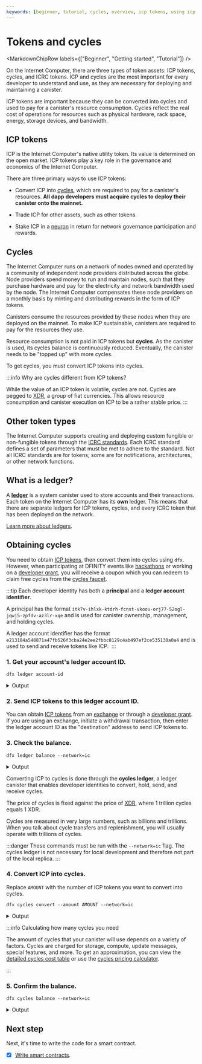 ```yaml
---
keywords: [beginner, tutorial, cycles, overview, icp tokens, using icp tokens, using cycles, getting cycles, how to get cycles, free cycles, local development with cycles, converting icp to cycles, convert icp, convert cycles]
---
```



# Tokens and cycles

<MarkdownChipRow labels={["Beginner", "Getting started", "Tutorial"]} />



On the Internet Computer, there are three types of token assets: ICP tokens, cycles, and ICRC tokens. ICP and cycles are the most important for every developer to understand and use, as they are necessary for deploying and maintaining a canister.

ICP tokens are important because they can be converted into cycles and used to pay for a canister's resource consumption. Cycles reflect the real cost of operations for resources such as physical hardware, rack space, energy, storage devices, and bandwidth.

## ICP tokens

ICP is the Internet Computer's native utility token. Its value is determined on the open market. ICP tokens play a key role in the governance and economics of the Internet Computer.

There are three primary ways to use ICP tokens:

- Convert ICP into [cycles](#cycles), which are required to pay for a <GlossaryTooltip>canister's</GlossaryTooltip> resources. **All dapp developers must acquire cycles to deploy their canister onto the mainnet.**

- Trade ICP for other assets, such as other tokens.

- Stake ICP in a [neuron](/docs/current/developer-docs/daos/nns/concepts/neurons/neuron-overview) in return for network governance participation and rewards.

## Cycles

The Internet Computer runs on a network of nodes owned and operated by a community of independent node providers distributed across the globe. Node providers spend money to run and maintain nodes, such that they purchase hardware and pay for the electricity and network bandwidth used by the node. The Internet Computer compensates these node providers on a monthly basis by minting and distributing rewards in the form of ICP tokens.

Canisters consume the resources provided by these nodes when they are deployed on the mainnet. To make ICP sustainable, canisters are required to pay for the resources they use.

Resource consumption is not paid in ICP tokens but **cycles**. As the canister is used, its cycles balance is continuously reduced. Eventually, the canister needs to be "topped up" with more cycles. 

To get cycles, you must convert ICP tokens into cycles.

:::info Why are cycles different from ICP tokens?

While the value of an ICP token is volatile, cycles are not. Cycles are pegged to [XDR](https://en.wikipedia.org/wiki/Special_drawing_rights), a group of fiat currencies. This allows resource consumption and canister execution on ICP to be a rather stable price.
:::

## Other token types

The Internet Computer supports creating and deploying custom fungible or non-fungible tokens through the [ICRC standards](/docs/current/developer-docs/defi/tokens/token-standards). Each ICRC standard defines a set of parameters that must be met to adhere to the standard. Not all ICRC standards are for tokens; some are for notifications, architectures, or other network functions.

## What is a ledger?

A [**ledger**](/docs/current/developer-docs//defi/overview) is a system canister used to store accounts and their transactions. Each token on the Internet Computer has its **own** ledger. This means that there are separate ledgers for ICP tokens, cycles, and every ICRC token that has been deployed on the network.

[Learn more about ledgers](/docs/current/developer-docs//defi/overview).

## Obtaining cycles

You need to obtain [ICP tokens](https://internetcomputer.org/icp-tokens), then convert them into cycles using `dfx`. However, when participating at DFINITY events like [hackathons](https://dfinity.org/hackathons) or working on a [developer grant](https://dfinity.org/grants), you will receive a coupon which you can redeem to claim free cycles from the [cycles faucet](https://anv4y-qiaaa-aaaal-qaqxq-cai.ic0.app/).

:::tip
Each developer identity has both a **principal** and a **ledger account identifier**. 

A principal has the format `itk7v-ihlxk-ktdrh-fcnst-vkoou-orj77-52ogl-jqwj5-zpfdv-az3lr-xqe` and is used for canister ownership, management, and holding cycles.

A ledger account identifier has the format `e213184a548871a47fb526f3cba24e2ee2fbbc8129c4ab497ef2ce535130a0a4` and is used to send and receive tokens like ICP. 
:::

### 1. Get your account's ledger account ID.

```
dfx ledger account-id
```

<details>
<summary>Output</summary>

```
b0d7beee54be8679a42e999218a16a0d396f223d7e44d259ac089848c1b820bf
```

</details>

### 2. Send ICP tokens to this ledger account ID.

You can obtain [ICP tokens](https://internetcomputer.org/icp-tokens) from an [exchange](https://coinmarketcap.com/currencies/internet-computer/markets) or through a [developer grant](https://dfinity.org/grants). If you are using an exchange, initiate a withdrawal transaction, then enter the ledger account ID as the "destination" address to send ICP tokens to.

### 3. Check the balance.

```
dfx ledger balance --network=ic
```

<details>
<summary>Output</summary>

```
2.00000000 ICP
```

</details>

Converting ICP to cycles is done through the **cycles ledger**, a ledger canister that enables developer identities to convert, hold, send, and receive cycles.

The price of cycles is fixed against the price of [XDR](/docs/current/references/glossary#xdr), where 1 trillion cycles equals 1 XDR.

Cycles are measured in very large numbers, such as billions and trillions. When you talk about cycle transfers and replenishment, you will usually operate with trillions of cycles.

:::danger
These commands must be run with the `--network=ic` flag. The cycles ledger is not necessary for local development and therefore not part of the local replica.
:::

### 4. Convert ICP into cycles.

Replace `AMOUNT` with the number of ICP tokens you want to convert into cycles.

```
dfx cycles convert --amount AMOUNT --network=ic
```

<details>
<summary>Output</summary>

```
Transfer sent at block height 16146446
Using transfer at block height 16146446
Account was topped up with 6_229_700_000_000 cycles! New balance is 6_229_600_000_000 cycles.
```

</details>

:::info Calculating how many cycles you need

The amount of cycles that your canister will use depends on a variety of factors. Cycles are charged for storage, compute, update messages, special features, and more. To get an approximation, you can view the [detailed cycles cost table](/docs/current/developer-docs/gas-cost) or use the [cycles pricing calculator](/docs/current/developer-docs/cost-estimations-and-examples).

:::

### 5. Confirm the balance.

```
dfx cycles balance --network=ic
```

<details>
<summary>Output</summary>

```
6.230 TC (trillion cycles).
```

</details>

## Next step

Next, it's time to write the code for a smart contract.

- [x] [Write smart contracts](/docs/current/developer-docs/getting-started/write-smart-contracts).
